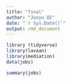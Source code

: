 ```yaml
---
title: "final"
author: "Junyu QI"
date: "`r Sys.Date()`"
output: rmd_document
---
```


```r
library (tidyverse)
library(lavaan)
library(mediation)
data(jobs)
```


```r
summary(jobs)
```

